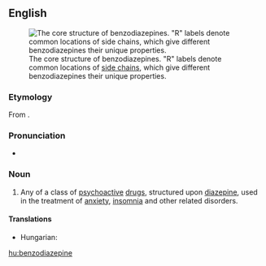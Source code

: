 ==English==
{{wikipedia}}
[[Image:Benzodiazepine.svg|thumb|The core structure of benzodiazepines. "R" labels denote common locations of [[side chain]]s, which give different benzodiazepines their unique properties.]]

===Etymology===
From {{prefix|benzo|diazepine}}.

===Pronunciation===
*{{IPA|/ˌbɛnzoʊdaɪˈæzɨpiːn/}}

===Noun===
{{en-noun}}

# {{pharmaceutical drug}} Any of a class of [[psychoactive]] [[drug]]s, structured upon [[diazepine]], used in the treatment of [[anxiety]], [[insomnia]] and other related disorders.

====Translations====
{{trans-top|any of a class of psychoactive drugs}}
* Hungarian: {{t+|hu|benzodiazepin}}
{{trans-mid}}
{{trans-bottom}}

[[hu:benzodiazepine]]